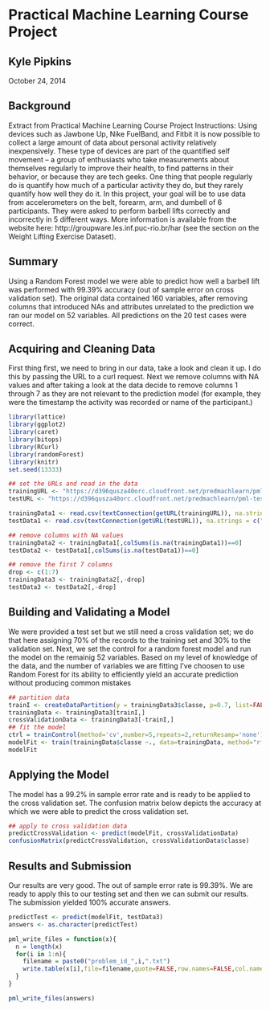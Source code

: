 
Practical Machine Learning Course Project
===
Kyle Pipkins
---
October 24, 2014

Background
---
Extract from Practical Machine Learning Course Project Instructions:
Using devices such as Jawbone Up, Nike FuelBand, and Fitbit it is now possible to collect a large amount of data about personal activity relatively inexpensively. These type of devices are part of the quantified self movement – a group of enthusiasts who take measurements about themselves regularly to improve their health, to find patterns in their behavior, or because they are tech geeks. One thing that people regularly do is quantify how much of a particular activity they do, but they rarely quantify how well they do it. In this project, your goal will be to use data from accelerometers on the belt, forearm, arm, and dumbell of 6 participants. They were asked to perform barbell lifts correctly and incorrectly in 5 different ways. More information is available from the website here: http://groupware.les.inf.puc-rio.br/har (see the section on the Weight Lifting Exercise Dataset).

Summary
---
Using a Random Forest model we were able to predict how well a barbell lift was performed with 99.39% accuracy (out of sample error on cross validation set). The original data contained 160 variables, after removing columns that introduced NAs and attributes unrelated to the prediction we ran our model on 52 variables. All predictions on the 20 test cases were correct.

Acquiring and Cleaning Data
---
First thing first, we need to bring in our data, take a look and clean it up. I do this by passing the URL to a curl request. Next we remove columns with NA values and after taking a look at the data decide to remove columns 1 through 7 as they are not relevant to the prediction model (for example, they were the timestamp the activity was recorded or name of the participant.)

```r
library(lattice)
library(ggplot2)
library(caret)
library(bitops)
library(RCurl)
library(randomForest)
library(knitr)
set.seed(13333)
```
```r
## set the URLs and read in the data
trainingURL <- "https://d396qusza40orc.cloudfront.net/predmachlearn/pml-training.csv"
testURL <- "https://d396qusza40orc.cloudfront.net/predmachlearn/pml-testing.csv"

trainingData1 <- read.csv(textConnection(getURL(trainingURL)), na.strings = c("NA", ""))
testData1 <- read.csv(textConnection(getURL(testURL)), na.strings = c("NA", ""))

## remove columns with NA values
trainingData2 <- trainingData1[,colSums(is.na(trainingData1))==0]
testData2 <- testData1[,colSums(is.na(testData1))==0]

## remove the first 7 columns
drop <- c(1:7)
trainingData3 <- trainingData2[,-drop]
testData3 <- testData2[,-drop]
```

Building and Validating a Model
---
We were provided a test set but we still need a cross validation set; we do that here assigning 70% of the records to the training set and 30% to the validation set. Next, we set the control for a random forest model and run the model on the remainig 52 variables. Based on my level of knowledge of the data, and the number of variables we are fitting I've choosen to use Random Forest for its ability to efficiently yield an accurate prediction without producing common mistakes

```r
## partition data
trainI <- createDataPartition(y = trainingData3$classe, p=0.7, list=FALSE)
trainingData <- trainingData3[trainI,]
crossValidationData <- trainingData3[-trainI,]
## fit the model
ctrl = trainControl(method='cv',number=5,repeats=2,returnResamp='none')
modelFit <- train(trainingData$classe ~., data=trainingData, method="rf", trControl=ctrl)
modelFit
```

Applying the Model
---
The model has a 99.2% in sample error rate and is ready to be applied to the cross validation set. The confusion matrix below depicts the accuracy at which we were able to predict the cross validation set. 
```r
## apply to cross validation data
predictCrossValidation <- predict(modelFit, crossValidationData)
confusionMatrix(predictCrossValidation, crossValidationData$classe)
```

Results and Submission
---
Our results are very good. The out of sample error rate is 99.39%. We are ready to apply this to our testing set and then we can submit our results. The submission yielded 100% accurate answers.

```r
predictTest <- predict(modelFit, testData3)
answers <- as.character(predictTest)

pml_write_files = function(x){
  n = length(x)
  for(i in 1:n){
    filename = paste0("problem_id_",i,".txt")
    write.table(x[i],file=filename,quote=FALSE,row.names=FALSE,col.names=FALSE)
  }
}

pml_write_files(answers)
```
